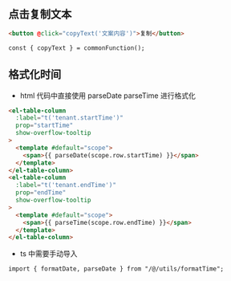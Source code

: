 ## 点击复制文本
```html
<button @click="copyText('文案内容')">复制</button>
```

```plain
const { copyText } = commonFunction();
```

## 格式化时间
+ html 代码中直接使用 parseDate parseTime 进行格式化

```html
<el-table-column
  :label="t('tenant.startTime')"
  prop="startTime"
  show-overflow-tooltip
>
  <template #default="scope">
    <span>{{ parseDate(scope.row.startTime) }}</span>
  </template>
</el-table-column>
<el-table-column
  :label="t('tenant.endTime')"
  prop="endTime"
  show-overflow-tooltip
>
  <template #default="scope">
    <span>{{ parseTime(scope.row.endTime) }}</span>
  </template>
</el-table-column>
```

+ ts 中需要手动导入

```plain
import { formatDate, parseDate } from "/@/utils/formatTime";
```

